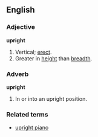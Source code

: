 ==English==

===Adjective===
'''upright'''
# Vertical; [[erect]].
# Greater in [[height]] than [[breadth]].

===Adverb===
'''upright'''
# In or into an upright position.

===Related terms===
*[[upright piano]]